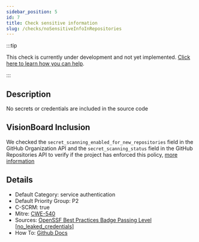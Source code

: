 ```yaml
---
sidebar_position: 5
id: 7
title: Check sensitive information
slug: /checks/noSensitiveInfoInRepositories
---
```


<!-- BANNER:START -->
:::tip

This check is currently under development and not yet implemented. [Click here to learn how you can help](/contribute).

:::
<!-- BANNER:END -->

<!-- DESCRIPTION:START -->
## Description
No secrets or credentials are included in the source code
<!-- DESCRIPTION:END -->

## VisionBoard Inclusion

We checked the `secret_scanning_enabled_for_new_repositories` field in the GitHub Organization API and 
the `secret_scanning_status` field in the GitHub Repositories API to verify if the project has enforced
this policy, [more information](https://github.com/OpenPathfinder/visionBoard/issues/67)

<!-- DETAILS:START -->
## Details
- Default Category: service authentication
- Default Priority Group: P2
- C-SCRM: true
- Mitre: [CWE-540](https://cwe.mitre.org/data/definitions/540.html)
- Sources: [OpenSSF Best Practices Badge Passing Level [no_leaked_credentials]](https://www.bestpractices.dev/en/criteria#0.no_leaked_credentials)
- How To: [Github Docs](https://docs.github.com/en/code-security/secret-scanning/about-secret-scanning)

<!-- DETAILS:END -->
